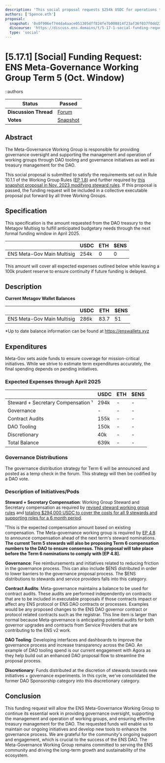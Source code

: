 ```yaml
---
description: 'This social proposal requests $254k USDC for operations through April 2025, covering compensation, tools, and resources for governance.'
authors: ['5pence.eth']
proposal:
  snapshot: '0x0f906ef744da4aace051305dff824fe7b000814f23af36f037f0dd23a1a94f98'
  discourse: 'https://discuss.ens.domains/t/5-17-1-social-funding-request-ens-meta-governance-working-group-term-5-oct-window/19677?'
  type: 'social'
---
```


# [5.17.1] [Social] Funding Request: ENS Meta-Governance Working Group Term 5 (Oct. Window)

::authors

| **Status**            | Passed                                                                                                                         |
| --------------------- | ------------------------------------------------------------------------------------------------------------------------------ |
| **Discussion Thread** | [Forum](https://discuss.ens.domains/t/5-17-1-social-funding-request-ens-meta-governance-working-group-term-5-oct-window/19677) |
| **Votes**             | [Snapshot](https://snapshot.box/#/s:ens.eth/proposal/0x0f906ef744da4aace051305dff824fe7b000814f23af36f037f0dd23a1a94f98)       |

## Abstract

The Meta-Governance Working Group is responsible for providing governance oversight and supporting the management and operation of working groups through DAO tooling and governance initiatives as well as treasury management for the DAO.

This social proposal is submitted to satisfy the requirements set out in Rule 10.1.1 of the Working Group Rules ([EP 1.8](/dao/proposals/1.8)) and further required by [this snapshot proposal in Nov. 2023 modifying steward rules](https://snapshot.org/#/ens.eth/proposal/0x26a5c8dec547837495707e70446d1e7cd874a91f75753c602998f6e70083a266). If this proposal is passed, the funding request will be included in a collective executable proposal put forward by all three Working Groups.

## Specification

This specification is the amount requested from the DAO treasury to the Metagov Multisig to fulfill anticipated budgetary needs through the next formal funding window in April 2025.

|                            | USDC | ETH | $ENS |
| -------------------------- | ---- | --- | ---- |
| ENS Meta-Gov Main Multisig | 254k | 0   | 0    |

This amount will cover all expected expenses outlined below while leaving a 100k prudent reserve to ensure continuity if future funding is delayed.

## Description

**Current Metagov Wallet Balances**

|                            | USDC | ETH  | $ENS |
| -------------------------- | ---- | ---- | ---- |
| ENS Meta-Gov Main Multisig | 286k | 83.7 | 51   |

\*Up to date balance information can be found at https://enswallets.xyz

## Expenditures

Meta-Gov sets aside funds to ensure coverage for mission-critical initiatives. While we strive to estimate term expenditures accurately, the final spending depends on pending initiatives.

### Expected Expenses through April 2025

|                                    | USDC | ETH | $ENS |
| ---------------------------------- | ---- | --- | ---- |
| Steward + Secretary Compensation ¹ | 294k | -   | -    |
| Governance                         | -    | -   | -    |
| Contract Audits                    | 155k | -   | -    |
| DAO Tooling                        | 150k | -   | -    |
| Discretionary                      | 40k  | -   | -    |
| Total Balance                      | 639k | -   | -    |

### Governance Distributions

The governance distribution strategy for Term 6 will be announced and posted as a temp check in the forum. This strategy will then be codified by a DAO vote.

### Description of Initiatives/Pods

**Steward + Secretary Compensation**: Working Group Steward and Secretary compensation as required by [revised steward working group rules](https://snapshot.org/#/ens.eth/proposal/0x26a5c8dec547837495707e70446d1e7cd874a91f75753c602998f6e70083a266) and [totaling $294,000 USDC to cover the costs for all 9 stewards and supporting roles for a 6 month period](https://discuss.ens.domains/t/ens-dao-steward-compensation/18063).

¹This is the expected compensation amount based on existing compensation. The Meta-governance working group is required by [EP 4.8](https://docs.ens.domains/dao/proposals/4.8) to announce compensation ahead of the next term's steward nominations. **The current Term 5 stewards will also be proposing Term 6 compensation numbers to the DAO to ensure consensus. This proposal will take place before the Term 6 nominations to comply with [EP 4.8].**

**Governance**: Fee reimbursements and initiatives related to reducing friction in the governance process. This can also include $ENS distributed in order to lower barriers to the governance proposal process. The $ENS distributions to stewards and service providers falls into this category.

**Contract Audits**: Meta-governance maintains a balance to be used for contract audits. These audits are performed independently on contracts that are to be included in executable proposals if those contracts impact or affect any ENS protocol or ENS DAO contracts or processes. Examples would be any proposed changes to the ENS DAO governor contract or protocol related contracts such as the registrar.
This line item is larger than normal because Meta-governance is anticipating potential audits for both governor upgrades and contracts from Service Providers that are contributing to the ENS v2 work.

**DAO Tooling**: Developing interfaces and dashboards to improve the governance process and increase transparency across the DAO. An example of DAO tooling spend is our current engagement with Agora as they help build out an enhanced DAO proposal flow to streamline the proposal process.

**Discretionary**: Funds distributed at the discretion of stewards towards new initiatives + governance experiments. In this cycle, we've consolidated the former DAO Sponsorship category into this discretionary category.

## Conclusion

This funding request will allow the ENS Meta-Governance Working Group to continue its essential work in providing governance oversight, supporting the management and operation of working groups, and ensuring effective treasury management for the DAO. The requested funds will enable us to maintain our ongoing initiatives and develop new tools to enhance the governance process. We are grateful for the community's ongoing support and engagement, which is crucial to the success of the ENS DAO. The Meta-Governance Working Group remains committed to serving the ENS community and driving the long-term growth and sustainability of the ecosystem.
